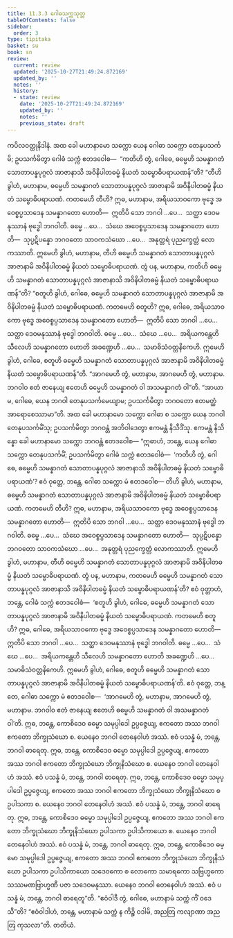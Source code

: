 ```yaml
---
title: 11.3.3 ဂေါဓသက္ကသုတ္တ
tableOfContents: false
sidebar:
  order: 3
type: tipitaka
basket: su
book: sn
review:
  current: review
  updated: '2025-10-27T21:49:24.872169'
  updated_by: ''
  notes: ''
  history:
  - state: review
    date: '2025-10-27T21:49:24.872169'
    updated_by: ''
    notes: ''
    previous_state: draft
---
```



<ReviewStatus review={frontmatter.review} showDetails={true} />

<HypothesisAnnotation frontmatter={frontmatter} />

<DynamicBreadcrumb />

<Division number="1019" book="sn" e="ch" v="18" p="432">

<Paragraph number="1911" book="sn">
ကပိလဝတ္ထုနိဒါနံ. အထ ခေါ မဟာနာမော သက္ကော ယေန ဂေါဓာ သက္ကော တေနုပသင်္ကမိ; ဥပသင်္ကမိတွာ ဂေါဓံ သက္ကံ ဧတဒဝေါစ—  “ကတိဟိ တွံ, ဂေါဓေ, ဓမ္မေဟိ သမန္နာဂတံ သောတာပန္နပုဂ္ဂလံ အာဇာနာသိ အဝိနိပါတဓမ္မံ နိယတံ သမ္ဗောဓိပရာယဏန်”တိ?
</Paragraph>

<Paragraph number="1912" book="sn">
“တီဟိ ခွါဟံ, မဟာနာမ, ဓမ္မေဟိ သမန္နာဂတံ သောတာပန္နပုဂ္ဂလံ အာဇာနာမိ အဝိနိပါတဓမ္မံ နိယတံ သမ္ဗောဓိပရာယဏံ. ကတမေဟိ တီဟိ? ဣဓ, မဟာနာမ, အရိယသာဝကော ဗုဒ္ဓေ အဝေစ္စပ္ပသာဒေန သမန္နာဂတော ဟောတိ—  ဣတိပိ သော ဘဂဝါ …ပေ…  သတ္ထာ ဒေဝမနုဿာနံ ဗုဒ္ဓေါ ဘဂဝါတိ. ဓမ္မေ …ပေ…  သံဃေ အဝေစ္စပ္ပသာဒေန သမန္နာဂတော ဟောတိ—  သုပ္ပဋိပန္နော ဘဂဝတော သာဝကသံဃော …ပေ…  အနုတ္တရံ ပုညက္ခေတ္တံ လောကဿာတိ. ဣမေဟိ ခွါဟံ, မဟာနာမ, တီဟိ ဓမ္မေဟိ သမန္နာဂတံ သောတာပန္နပုဂ္ဂလံ အာဇာနာမိ အဝိနိပါတဓမ္မံ နိယတံ သမ္ဗောဓိပရာယဏံ.
</Paragraph>

<Paragraph number="1913" book="sn">
တွံ ပန, မဟာနာမ, ကတိဟိ ဓမ္မေဟိ သမန္နာဂတံ သောတာပန္နပုဂ္ဂလံ အာဇာနာသိ အဝိနိပါတဓမ္မံ နိယတံ သမ္ဗောဓိပရာယဏန်”တိ? “စတူဟိ ခွါဟံ, ဂေါဓေ, ဓမ္မေဟိ သမန္နာဂတံ သောတာပန္နပုဂ္ဂလံ အာဇာနာမိ အဝိနိပါတဓမ္မံ နိယတံ သမ္ဗောဓိပရာယဏံ. ကတမေဟိ စတူဟိ? ဣဓ, ဂေါဓေ, အရိယသာဝကော ဗုဒ္ဓေ အဝေစ္စပ္ပသာဒေန သမန္နာဂတော ဟောတိ—  ဣတိပိ သော ဘဂဝါ …ပေ…  သတ္ထာ ဒေဝမနုဿာနံ ဗုဒ္ဓေါ ဘဂဝါတိ. ဓမ္မေ …ပေ…  သံဃေ …ပေ…  အရိယကန္တေဟိ သီလေဟိ သမန္နာဂတော ဟောတိ အခဏ္ဍေဟိ …ပေ…  သမာဓိသံဝတ္တနိကေဟိ. ဣမေဟိ ခွါဟံ, ဂေါဓေ, စတူဟိ ဓမ္မေဟိ သမန္နာဂတံ သောတာပန္နပုဂ္ဂလံ အာဇာနာမိ အဝိနိပါတဓမ္မံ နိယတံ သမ္ဗောဓိပရာယဏန်”တိ.
</Paragraph>

<Paragraph number="1914" book="sn">
“အာဂမေဟိ တွံ, မဟာနာမ, အာဂမေဟိ တွံ, မဟာနာမ. ဘဂဝါဝ ဧတံ ဇာနေယျ ဧတေဟိ ဓမ္မေဟိ သမန္နာဂတံ ဝါ အသမန္နာဂတံ ဝါ”တိ. “အာယာမ, ဂေါဓေ, ယေန ဘဂဝါ တေနုပသင်္ကမေယျာမ; ဥပသင်္ကမိတွာ ဘဂဝတော ဧတမတ္ထံ အာရောစေဿာမာ”တိ. အထ ခေါ မဟာနာမော သက္ကော ဂေါဓာ စ သက္ကော ယေန ဘဂဝါ တေနုပသင်္ကမိံသု; ဥပသင်္ကမိတွာ ဘဂဝန္တံ အဘိဝါဒေတွာ ဧကမန္တံ နိသီဒိံသု. ဧကမန္တံ နိသိန္နော ခေါ မဟာနာမော သက္ကော ဘဂဝန္တံ ဧတဒဝေါစ—
</Paragraph>

<Paragraph number="1915" book="sn">
“ဣဓာဟံ, ဘန္တေ, ယေန ဂေါဓာ သက္ကော တေနုပသင်္ကမိံ; ဥပသင်္ကမိတွာ ဂေါဓံ သက္ကံ ဧတဒဝေါစံ—  ‘ကတိဟိ တွံ, ဂေါဓေ, ဓမ္မေဟိ သမန္နာဂတံ သောတာပန္နပုဂ္ဂလံ အာဇာနာသိ အဝိနိပါတဓမ္မံ နိယတံ သမ္ဗောဓိပရာယဏံ’? ဧဝံ ဝုတ္တေ, ဘန္တေ, ဂေါဓာ သက္ကော မံ ဧတဒဝေါစ—
</Paragraph>

<Paragraph number="1916" book="sn">
တီဟိ ခွါဟံ, မဟာနာမ, ဓမ္မေဟိ သမန္နာဂတံ သောတာပန္နပုဂ္ဂလံ အာဇာနာမိ အဝိနိပါတဓမ္မံ နိယတံ သမ္ဗောဓိပရာယဏံ. ကတမေဟိ တီဟိ? ဣဓ, မဟာနာမ, အရိယသာဝကော ဗုဒ္ဓေ အဝေစ္စပ္ပသာဒေန သမန္နာဂတော ဟောတိ—  ဣတိပိ သော ဘဂဝါ …ပေ…  သတ္ထာ ဒေဝမနုဿာနံ ဗုဒ္ဓေါ ဘဂဝါတိ. ဓမ္မေ …ပေ…  သံဃေ အဝေစ္စပ္ပသာဒေန သမန္နာဂတော ဟောတိ—  သုပ္ပဋိပန္နော ဘဂဝတော သာဝကသံဃော …ပေ…  အနုတ္တရံ ပုညက္ခေတ္တံ လောကဿာတိ. ဣမေဟိ ခွါဟံ, မဟာနာမ, တီဟိ ဓမ္မေဟိ သမန္နာဂတံ သောတာပန္နပုဂ္ဂလံ အာဇာနာမိ အဝိနိပါတဓမ္မံ နိယတံ သမ္ဗောဓိပရာယဏံ. တွံ ပန, မဟာနာမ, ကတမေဟိ ဓမ္မေဟိ သမန္နာဂတံ သောတာပန္နပုဂ္ဂလံ အာဇာနာသိ အဝိနိပါတဓမ္မံ နိယတံ သမ္ဗောဓိပရာယဏန်’တိ?
</Paragraph>

<Paragraph number="1917" book="sn">
ဧဝံ ဝုတ္တာဟံ, ဘန္တေ, ဂေါဓံ သက္ကံ ဧတဒဝေါစံ—  ‘စတူဟိ ခွါဟံ, ဂေါဓေ, ဓမ္မေဟိ သမန္နာဂတံ သောတာပန္နပုဂ္ဂလံ အာဇာနာမိ အဝိနိပါတဓမ္မံ နိယတံ သမ္ဗောဓိပရာယဏံ. ကတမေဟိ စတူဟိ? ဣဓ, ဂေါဓေ, အရိယသာဝကော ဗုဒ္ဓေ အဝေစ္စပ္ပသာဒေန သမန္နာဂတော ဟောတိ—  ဣတိပိ သော ဘဂဝါ …ပေ…  သတ္ထာ ဒေဝမနုဿာနံ ဗုဒ္ဓေါ ဘဂဝါတိ. ဓမ္မေ …ပေ…  သံဃေ …ပေ…  အရိယကန္တေဟိ သီလေဟိ သမန္နာဂတော ဟောတိ အခဏ္ဍေဟိ …ပေ…  သမာဓိသံဝတ္တနိကေဟိ. ဣမေဟိ ခွါဟံ, ဂေါဓေ, စတူဟိ ဓမ္မေဟိ သမန္နာဂတံ သောတာပန္နပုဂ္ဂလံ အာဇာနာမိ အဝိနိပါတဓမ္မံ နိယတံ သမ္ဗောဓိပရာယဏန်’တိ.
</Paragraph>

<Paragraph number="1918" book="sn">
ဧဝံ ဝုတ္တေ, ဘန္တေ, ဂေါဓာ သက္ကော မံ ဧတဒဝေါစ—  ‘အာဂမေဟိ တွံ, မဟာနာမ, အာဂမေဟိ တွံ, မဟာနာမ. ဘဂဝါဝ ဧတံ ဇာနေယျ ဧတေဟိ ဓမ္မေဟိ သမန္နာဂတံ ဝါ အသမန္နာဂတံ ဝါ’တိ. ဣဓ, ဘန္တေ, ကောစိဒေဝ ဓမ္မော သမုပ္ပါဒေါ ဥပ္ပဇ္ဇေယျ, ဧကတော အဿ ဘဂဝါ ဧကတော ဘိက္ခုသံဃော စ. ယေနေဝ ဘဂဝါ တေနေဝါဟံ အဿံ. ဧဝံ ပသန္နံ မံ, ဘန္တေ, ဘဂဝါ ဓာရေတု. ဣဓ, ဘန္တေ, ကောစိဒေဝ ဓမ္မော သမုပ္ပါဒေါ ဥပ္ပဇ္ဇေယျ, ဧကတော အဿ ဘဂဝါ ဧကတော ဘိက္ခုသံဃော ဘိက္ခုနိသံဃော စ. ယေနေဝ ဘဂဝါ တေနေဝါဟံ အဿံ. ဧဝံ ပသန္နံ မံ, ဘန္တေ, ဘဂဝါ ဓာရေတု. ဣဓ, ဘန္တေ, ကောစိဒေဝ ဓမ္မော သမုပ္ပါဒေါ ဥပ္ပဇ္ဇေယျ, ဧကတော အဿ ဘဂဝါ ဧကတော ဘိက္ခုသံဃော ဘိက္ခုနိသံဃော စ ဥပါသကာ စ. ယေနေဝ ဘဂဝါ တေနေဝါဟံ အဿံ. ဧဝံ ပသန္နံ မံ, ဘန္တေ, ဘဂဝါ ဓာရေတု. ဣဓ, ဘန္တေ, ကောစိဒေဝ ဓမ္မော သမုပ္ပါဒေါ ဥပ္ပဇ္ဇေယျ, ဧကတော အဿ ဘဂဝါ ဧကတော ဘိက္ခုသံဃော ဘိက္ခုနိသံဃော ဥပါသကာ ဥပါသိကာယော စ. ယေနေဝ ဘဂဝါ တေနေဝါဟံ အဿံ. ဧဝံ ပသန္နံ မံ, ဘန္တေ, ဘဂဝါ ဓာရေတု. ဣဓ, ဘန္တေ, ကောစိဒေဝ ဓမ္မော သမုပ္ပါဒေါ ဥပ္ပဇ္ဇေယျ, ဧကတော အဿ ဘဂဝါ ဧကတော ဘိက္ခုသံဃော ဘိက္ခုနိသံဃော ဥပါသကာ ဥပါသိကာယော သဒေဝကော စ လောကော သမာရကော သဗြဟ္မကော သဿမဏဗြာဟ္မဏီ ပဇာ သဒေဝမနုဿာ. ယေနေဝ ဘဂဝါ တေနေဝါဟံ အဿံ. ဧဝံ ပသန္နံ မံ, ဘန္တေ, ဘဂဝါ ဓာရေတူ”တိ. “ဧဝံဝါဒီ တွံ, ဂေါဓေ, မဟာနာမံ သက္ကံ ကိံ ဝဒေသီ”တိ? “ဧဝံဝါဒါဟံ, ဘန္တေ, မဟာနာမံ သက္ကံ န ကိဉ္စိ ဝဒါမိ, အညတြ ကလျာဏာ အညတြ ကုသလာ”တိ.

</Paragraph>
</Division>

<Paragraph number="1919" type="center" book="sn">
တတိယံ.
</Paragraph>